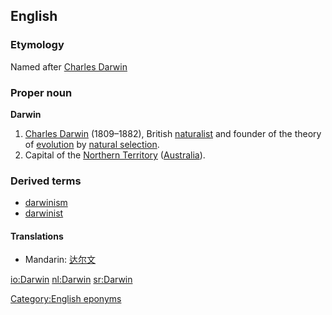 ==English==
{{wikipedia}}

===Etymology===
Named after [[w:Charles Darwin|Charles Darwin]]

===Proper noun===
'''Darwin'''

# [[w:Charles Darwin|Charles Darwin]] (1809–1882), British [[naturalist]] and founder of the theory of [[evolution]] by [[natural selection]].
# Capital of the [[Northern Territory]] ([[Australia]]).

===Derived terms===
* [[darwinism]]
* [[darwinist]]

====Translations====
{{rfc-level|Translations at L4+ not in L3 POS section (AutoFormat would have corrected level of Derived terms)}}
* Mandarin: [[达尔文]]

[[Category:English eponyms]]

[[io:Darwin]]
[[nl:Darwin]]
[[sr:Darwin]]